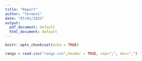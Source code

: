 ```yaml
---
title: "Report"
author: "Termont"
date: "07/01/2022"
output:
  pdf_document: default
  html_document: default
---
```



```r
knitr::opts_chunk$set(echo = TRUE)

rangs = read.csv("rangs.csv",header = TRUE, sep=";", dec=",")
```


